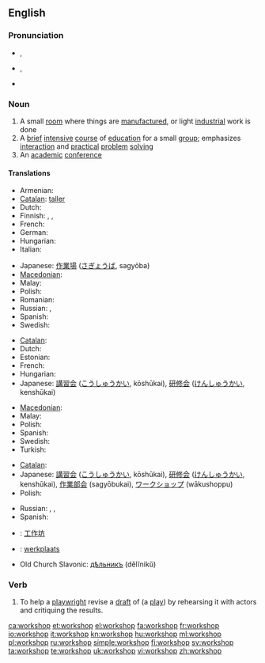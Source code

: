 {{was wotd|2007|December|24}}
==English==

===Pronunciation===
* {{a|RP}} {{IPA|/ˈwɜːk.ʃɒp/}}, {{SAMPA|/"w3:k.SQp/}}
* {{a|US}} {{IPA|/ˈwɝːk.ʃɑːp/}}, {{SAMPA|/"w3`k.SA:p/}}
* {{audio|en-us-workshop.ogg|Audio (US)}}

===Noun===
{{en-noun|sg=[[work]][[shop]]}}

# A small [[room]] where things are [[manufacture]]d, or light [[industrial]] work is done
# A [[brief]] [[intensive]] [[course]] of [[education]] for a small [[group]]; emphasizes [[interaction]] and [[practical]] [[problem]] [[solving]]
# An [[academic]] [[conference]]

====Translations====
{{trans-top|a small room where things are manufactured, or light industrial work is done}}
* Armenian: {{t-|hy|արհեստանոց|tr=arhestanoc’}}
* [[Catalan]]: [[taller]] {{m}}
* Dutch: {{t+|nl|atelier|n}}
* Finnish: {{t-|fi|työpaja}}, {{t-|fi|verstas}}, {{t+|fi|paja}}
* French: {{t+|fr|atelier|m}}
* German: {{t+|de|Werkstatt|f}}
* Hungarian: {{t+|hu|műhely}}
* Italian: {{t+|it|laboratorio|m}}
{{trans-mid}}
* Japanese: [[作業場]] ([[さぎょうば]], sagyōba)
* [[Macedonian]]: {{t|mk|работилница|f|tr=rabotílnica}}
* Malay: {{t-|ms|bengkel|xs=Malay}}
* Polish: {{t|pl|warsztat|m}}
* Romanian: {{t-|ro|atelier|n}}
* Russian: {{t+|ru|мастерская|f}}, {{t+|ru|цех|m}}
* Spanish: {{t+|es|taller|m}}
* Swedish: {{t-|sv|verkstad|c}}
{{trans-bottom}}

{{trans-top|a brief intensive course of education for a small group}}
* [[Catalan]]: {{t-|ca|taller|m}}
* Dutch: {{t-|nl|workshop}}
* Estonian: {{t-|et|õpituba}}
* French: {{t+|fr|atelier|m}}
* Hungarian: {{t|hu|intenzív kurzus}}
* Japanese: [[講習会]] ([[こうしゅうかい]], kōshūkai), [[研修会]] ([[けんしゅうかい]], kenshūkai)
{{trans-mid}}
* [[Macedonian]]: {{t|mk|работилница|f|tr=rabotílnica}}
* Malay: {{t-|ms|bengkel|xs=Malay}}
* Polish: {{t|pl|warsztaty|pl}}
* Spanish: {{t+|es|taller|m}}
* Swedish: {{t+|sv|workshop|c}}
* Turkish: {{t|tr|çalıştay}}
{{trans-bottom}}

{{trans-top|an academic conference}}
* [[Catalan]]: {{t-|ca|seminari|m}}
* Japanese: [[講習会]] ([[こうしゅうかい]], kōshūkai), [[研修会]] ([[けんしゅうかい]], kenshūkai), [[作業部会]] (sagyōbukai), [[ワークショップ]] (wākushoppu)
* Polish: {{t|pl|warsztaty akademickie|pl}}
{{trans-mid}}
* Russian: {{t+|ru|секция|f}}, {{t+|ru|семинар|m}}, {{t+|ru|симпозиум|m}}
* Spanish: {{t+|es|taller|m}}
{{trans-bottom}}

{{checktrans-top}}
* {{ttbc|Chinese}}: [[工作坊]]
* {{ttbc|Dutch}}: [[werkplaats]] {{f|m}}
{{checktrans-mid}}
* Old Church Slavonic: [[дѣльникъ]] (dělĭnikŭ) {{m}}
{{checktrans-bottom}}

===Verb===
{{en-verb|workshops|workshopping|workshopped}}

# {{transitive}} To help a [[playwright]] revise a [[draft]] of (a [[play]]) by rehearsing it with actors and critiquing the results.

[[ca:workshop]]
[[et:workshop]]
[[el:workshop]]
[[fa:workshop]]
[[fr:workshop]]
[[io:workshop]]
[[it:workshop]]
[[kn:workshop]]
[[hu:workshop]]
[[ml:workshop]]
[[pl:workshop]]
[[ru:workshop]]
[[simple:workshop]]
[[fi:workshop]]
[[sv:workshop]]
[[ta:workshop]]
[[te:workshop]]
[[uk:workshop]]
[[vi:workshop]]
[[zh:workshop]]